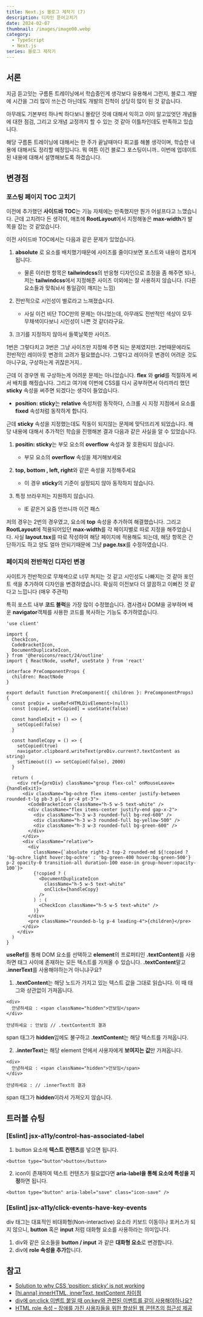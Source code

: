 ```yaml
---
title: Next.js 블로그 제작기 (7)
description: 디자인 뜯어고치기
date: 2024-02-07
thumbnail: /images/image00.webp
category:
  - TypeScript
  - Next.js
series: 블로그 제작기
---
```


## 서론

지금 듣고잇는 구름톤 트레이닝에서 학습중인게 생각보다 유용해서 그런지, 블로그 개발에 시간을 그리 많이 쓰는건 아닌데도 개발의 진척이 상당히 많이 된 것 같습니다.

아무래도 기본부터 하나씩 하다보니 몰랐던 것에 대해서 익히고 이미 알고있엇던 개념들에 대한 점검, 그리고 오개념 교정까지 할 수 있는 것 같아 이틀차인데도 만족하고 있습니다.

해당 구름톤 트레이닝에 대해서는 한 주가 끝날때마다 회고를 해볼 생각이며, 학습한 내용에 대해서도 정리할 예정입니다.
뭐 여튼 이건 블로그 포스팅이니까.. 이번에 업데이트 된 내용에 대해서 설명해보도록 하겠습니다.

## 변경점

### 포스팅 페이지 TOC 고치기

이전에 추가했던 **사이드바 TOC**는 기능 자체에는 만족했지만 뭔가 어설프다고 느꼈습니다.
근데 고치려다 든 생각이, 애초에 **RootLayout**에서 지정해놓은 **max-width**가 발목을 잡는 것 같았습니다.

이전 사이드바 TOC에서는 다음과 같은 문제가 있었습니다.

1. **absolute** 로 요소를 배치했기때문에 사이즈를 줄이다보면 포스트와 내용이 겹치게 됩니다.

   - 물론 이러한 항목은 **tailwindcss**의 반응형 디자인으로 조정을 좀 해주면 되나, 저는 **tailwindcss**에서 지정해준 사이즈 이외에는 잘 사용하지 않습니다. (다른 요소들과 맞춰놔서 통일감이 깨지는 느낌)

2. 전반적으로 시인성이 별로라고 느껴졌습니다.

   - 사실 이건 비단 TOC만의 문제는 아니었는데, 아무래도 전반적인 색상이 모두 무채색이다보니 시인성이 나쁜 것 같더라구요.

3. 크기를 지정하지 않아서 들쭉날쭉한 사이즈.

1번은 그렇다치고 3번은 그냥 사이즈만 지정해 주면 되는 문제였지만. 2번때문에라도 전반적인 레이아웃 변경의 고려가 필요했습니다.
그렇다고 레이아웃 변경이 어려운 것도 아니구요, 구상하는게 귀찮은거지..

근데 이 경우엔 뭐 구상하는게 어려운 문제는 아니었습니다. **flex** 와 **grid**를 적절하게 써서 배치를 해줬습니다.
그리고 여기에 이번에 CSS를 다시 공부하면서 아리까리 했던 **sticky** 속성을 써주면 되겠다는 생각이 들었습니다.

- **position: sticky**는 **relative** 속성처럼 동작하다, 스크롤 시 지정 지점에서 요소를 **fixed** 속성처럼 동작하게 합니다.

근데 **sticky** 속성을 지정했는데도 작동이 되지않는 문제에 맞닥뜨리게 되었습니다. 해당 내용에 대해서 추가적인 학습을 진행해본 결과 다음과 같은 사실을 알 수 있었습니다.

1. **positin: sticky**는 부모 요소의 **overflow** 속성과 잘 호환되지 않습니다.

   - 부모 요소의 **overflow** 속성을 제거해보세요

2. **top, bottom , left, right**와 같은 속성을 지정해주세요

   - 이 경우 **sticky**의 기준이 설정되지 않아 동작하지 않습니다.

3. 특정 브라우저는 지원하지 않습니다.

   - IE 같은거 요즘 안쓰니까 이건 패스

저의 경우는 2번의 경우였고, 요소에 **top** 속성을 추가하여 해결했습니다. 그리고 **RootLayout**에 적용되어있던 **max-width**를 각 페이지별로 따로 지정을 해주었습니다.
사실 **layout.tsx**를 따로 작성하여 해당 페이지에 적용해도 되는데, 해당 항목은 간단하기도 하고 양도 얼마 안되기때문에 그냥 **page.tsx**를 수정하였습니다.

### 페이지의 전반적인 디자인 변경

사이트가 전반적으로 무채색으로 너무 쳐지는 것 같고 시인성도 나빠지는 것 같아 포인트 색을 추가하여 디자인을 변경하였습니다.
확실히 이전보다 더 깔끔하고 이뻐진 것 같다고 느낍니다 (매우 주관적)

특히 포스트 내부 **코드 블럭**을 가장 많이 수정했습니다. 겸사겸사 DOM을 공부하며 배운 **navigator**객체를 사용한 코드를 복사하는 기능도 추가하였습니다.

```tsx showLineNumbers
'use client'

import {
  CheckIcon,
  CodeBracketIcon,
  DocumentDuplicateIcon,
} from '@heroicons/react/24/outline'
import { ReactNode, useRef, useState } from 'react'

interface PreComponentProps {
  children: ReactNode
}

export default function PreComponent({ children }: PreComponentProps) {
  const preDiv = useRef<HTMLDivElement>(null)
  const [copied, setCopied] = useState(false)

  const handleExit = () => {
    setCopied(false)
  }

  const handleCopy = () => {
    setCopied(true)
    navigator.clipboard.writeText(preDiv.current?.textContent as string)
    setTimeout(() => setCopied(false), 2000)
  }

  return (
    <div ref={preDiv} className="group flex-col" onMouseLeave={handleExit}>
      <div className="bg-ochre flex items-center justify-between rounded-t-lg pb-3 pl-4 pr-4 pt-3">
        <CodeBracketIcon className="h-5 w-5 text-white" />
        <div className="flex items-center justify-end gap-x-2">
          <div className="h-3 w-3 rounded-full bg-red-600" />
          <div className="h-3 w-3 rounded-full bg-yellow-500" />
          <div className="h-3 w-3 rounded-full bg-green-600" />
        </div>
      </div>
      <div className="relative">
        <div
          className={`absolute right-2 top-2 rounded-md ${!copied ? 'bg-ochre_light hover:bg-ochre' : 'bg-green-400 hover:bg-green-500'} p-2 opacity-0 transition-all duration-100 ease-in group-hover:opacity-100`}>
          {!copied ? (
            <DocumentDuplicateIcon
              className="h-5 w-5 text-white"
              onClick={handleCopy}
            />
          ) : (
            <CheckIcon className="h-5 w-5 text-white" />
          )}
        </div>
        <pre className="rounded-b-lg p-4 leading-4">{children}</pre>
      </div>
    </div>
  )
}
```

**useRef**를 통해 DOM 요소를 선택하고 **element**의 프로퍼티인 **.textContent**를 사용하면 태그 사이에 존재하는 모든 텍스트를 가져올 수 있습니다.
**.textContent**말고 **.innerText**를 사용해야하는거 아니냐구요?

1. **.textContent**는 해당 노드가 가지고 있는 텍스트 값을 그대로 읽습니다. 이 때 태그와 상관없이 가져옵니다.

```tsx
<div>
  안녕하세요 : <span className="hidden">안보임</span>
</div>
```

```text
안녕하세요 : 안보임 // .textContent의 결과
```

span 태그가 **hidden**임에도 불구하고 **.textContent**는 해당 텍스트를 가져옵니다.

2. **.innterText**는 해당 element 안에서 사용자에게 **보여지는 값**만 가져옵니다.

```tsx
<div>
  안녕하세요 : <span className="hidden">안보임</span>
</div>
```

```text
안녕하세요 : // .innerText의 결과
```

span 태그가 **hidden**이라서 가져오지 않습니다.

## 트러블 슈팅

### [Eslint] jsx-a11y/control-has-associated-label

1. button 요소에 **텍스트 컨텐츠**를 넣으면 됩니다.

```tsx showLineNumbers
<button type="button">button</button>
```

2. icon이 존재하여 텍스트 컨텐츠가 필요없다면 **aria-label을 통해 요소에 특성을 지정**하면 됩니다.

```tsx showLineNumbers
<button type="button" aria-label="save" class="icon-save" />
```

### [Eslint] jsx-a11y/click-events-have-key-events

div 태그는 대표적인 비대화형(Non-interactive) 요소라 키보드 이동이나 포커스가 되지 않으니, **button** 혹은 **input** 처럼 대화형 요소를 사용하라는 의미입니다.

1. div와 같은 요소들을 **button / input** 과 같은 **대화형 요소**로 변경합니다.
2. div에 **role 속성을 추가**합니다.

## 참고

- [Solution to why CSS ‘position: sticky’ is not working](https://robertmarshall.dev/blog/solution-to-why-css-position-sticky-is-not-working/)
- [[hi.anna] innerHTML, innerText, textContent 차이점](https://hianna.tistory.com/483)
- [div에 on:click 이벤트 붙일 때 on:key와 관련된 이벤트를 같이 사용해야하나요?](https://www.inflearn.com/questions/936566/div%EC%97%90-on-click-%EC%9D%B4%EB%B2%A4%ED%8A%B8-%EB%B6%99%EC%9D%BC-%EB%95%8C-on-key%EC%99%80-%EA%B4%80%EB%A0%A8%EB%90%9C-%EC%9D%B4%EB%B2%A4%ED%8A%B8%EB%A5%BC-%EA%B0%99%EC%9D%B4-%EC%82%AC%EC%9A%A9%ED%95%B4%EC%95%BC%ED%95%98%EB%82%98%EC%9A%94)
- [HTML role 속성 – 장애를 가진 사용자들을 위한 향상된 웹 콘텐츠의 접근성 제공](https://codingeverybody.kr/html-role-%EC%86%8D%EC%84%B1%EC%9D%98-%ED%99%9C%EC%9A%A9-%EB%B0%A9%EB%B2%95/)
